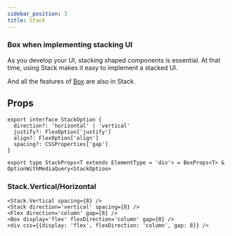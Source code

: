 ```yaml
---
sidebar_position: 3
title: Stack
---
```


### Box when implementing stacking UI

As you develop your UI, stacking shaped components is essential.
At that time, using Stack makes it easy to implement a stacked UI.

And all the features of [Box](/docs/emotion/src/layout-components/Box.i18n) are also in Stack.

## Props

```tsx
export interface StackOption {
  direction?: 'horizontal' | 'vertical'
  justify?: FlexOption['justify']
  align?: FlexOption['align']
  spacing?: CSSProperties['gap']
}

export type StackProps<T extends ElementType = 'div'> = BoxProps<T> & OptionWithMediaQuery<StackOption>
```

### Stack.Vertical/Horizontal

```tsx
<Stack.Vertical spacing={8} />
<Stack direction='vertical' spacing={8} />
<Flex direction='column' gap={8} />
<Box display='flex' flexDirection='column' gap={8} />
<div css={{display: 'flex', flexDirection: 'column', gap: 8}} />
```

